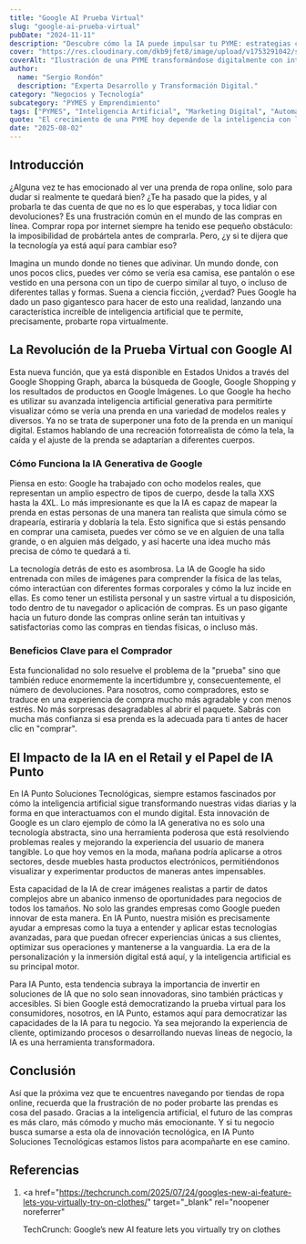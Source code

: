 ```yaml
---
title: "Google AI Prueba Virtual"
slug: "google-ai-prueba-virtual"
pubDate: "2024-11-11"
description: "Descubre cómo la IA puede impulsar tu PYME: estrategias concretas de marketing, automatización y datos para aumentar ventas."
cover: "https://res.cloudinary.com/dkb9jfet8/image/upload/v1753291042/small-business_kk56r6.jpg"
coverAlt: "Ilustración de una PYME transformándose digitalmente con inteligencia artificial."
author:
  name: "Sergio Rondón"
  description: "Experta Desarrollo y Transformación Digital."
category: "Negocios y Tecnología"
subcategory: "PYMES y Emprendimiento"
tags: ["PYMES", "Inteligencia Artificial", "Marketing Digital", "Automatización", "Ventas"]
quote: "El crecimiento de una PYME hoy depende de la inteligencia con la que se aplican datos, IA y estrategia. — Sergio Rondón"
date: "2025-08-02"
---
```




<h2 id="introduccion">Introducción</h2>

¿Alguna vez te has emocionado al ver una prenda de ropa online, solo para dudar si realmente te quedará bien? ¿Te ha pasado que la pides, y al probarla te das cuenta de que no es lo que esperabas, y toca lidiar con devoluciones? Es una frustración común en el mundo de las compras en línea. Comprar ropa por internet siempre ha tenido ese pequeño obstáculo: la imposibilidad de probártela antes de comprarla. Pero, ¿y si te dijera que la tecnología ya está aquí para cambiar eso?

Imagina un mundo donde no tienes que adivinar. Un mundo donde, con unos pocos clics, puedes ver cómo se vería esa camisa, ese pantalón o ese vestido en una persona con un tipo de cuerpo similar al tuyo, o incluso de diferentes tallas y formas. Suena a ciencia ficción, ¿verdad? Pues Google ha dado un paso gigantesco para hacer de esto una realidad, lanzando una característica increíble de inteligencia artificial que te permite, precisamente, probarte ropa virtualmente.

<h2 id="la-revolucion-de-la-prueba-virtual-con-google-ai">
  La Revolución de la Prueba Virtual con Google AI
</h2>

Esta nueva función, que ya está disponible en Estados Unidos a través del Google Shopping Graph, abarca la búsqueda de Google, Google Shopping y los resultados de productos en Google Imágenes. Lo que Google ha hecho es utilizar su avanzada inteligencia artificial generativa para permitirte visualizar cómo se vería una prenda en una variedad de modelos reales y diversos. Ya no se trata de superponer una foto de la prenda en un maniquí digital. Estamos hablando de una recreación fotorrealista de cómo la tela, la caída y el ajuste de la prenda se adaptarían a diferentes cuerpos.

<h3 id="como-funciona-la-ia-generativa-de-google">
  Cómo Funciona la IA Generativa de Google
</h3>

Piensa en esto: Google ha trabajado con ocho modelos reales, que representan un amplio espectro de tipos de cuerpo, desde la talla XXS hasta la 4XL. Lo más impresionante es que la IA es capaz de mapear la prenda en estas personas de una manera tan realista que simula cómo se drapearía, estiraría y doblaría la tela. Esto significa que si estás pensando en comprar una camiseta, puedes ver cómo se ve en alguien de una talla grande, o en alguien más delgado, y así hacerte una idea mucho más precisa de cómo te quedará a ti.

La tecnología detrás de esto es asombrosa. La IA de Google ha sido entrenada con miles de imágenes para comprender la física de las telas, cómo interactúan con diferentes formas corporales y cómo la luz incide en ellas. Es como tener un estilista personal y un sastre virtual a tu disposición, todo dentro de tu navegador o aplicación de compras. Es un paso gigante hacia un futuro donde las compras online serán tan intuitivas y satisfactorias como las compras en tiendas físicas, o incluso más.

<h3 id="beneficios-clave-para-el-comprador">
  Beneficios Clave para el Comprador
</h3>

Esta funcionalidad no solo resuelve el problema de la "prueba" sino que también reduce enormemente la incertidumbre y, consecuentemente, el número de devoluciones. Para nosotros, como compradores, esto se traduce en una experiencia de compra mucho más agradable y con menos estrés. No más sorpresas desagradables al abrir el paquete. Sabrás con mucha más confianza si esa prenda es la adecuada para ti antes de hacer clic en "comprar".

<h2 id="el-impacto-de-la-ia-en-el-retail-y-el-papel-de-ia-punto">
  El Impacto de la IA en el Retail y el Papel de IA Punto
</h2>

En IA Punto Soluciones Tecnológicas, siempre estamos fascinados por cómo la inteligencia artificial sigue transformando nuestras vidas diarias y la forma en que interactuamos con el mundo digital. Esta innovación de Google es un claro ejemplo de cómo la IA generativa no es solo una tecnología abstracta, sino una herramienta poderosa que está resolviendo problemas reales y mejorando la experiencia del usuario de manera tangible. Lo que hoy vemos en la moda, mañana podría aplicarse a otros sectores, desde muebles hasta productos electrónicos, permitiéndonos visualizar y experimentar productos de maneras antes impensables.

Esta capacidad de la IA de crear imágenes realistas a partir de datos complejos abre un abanico inmenso de oportunidades para negocios de todos los tamaños. No solo las grandes empresas como Google pueden innovar de esta manera. En IA Punto, nuestra misión es precisamente ayudar a empresas como la tuya a entender y aplicar estas tecnologías avanzadas, para que puedan ofrecer experiencias únicas a sus clientes, optimizar sus operaciones y mantenerse a la vanguardia. La era de la personalización y la inmersión digital está aquí, y la inteligencia artificial es su principal motor.

Para IA Punto, esta tendencia subraya la importancia de invertir en soluciones de IA que no solo sean innovadoras, sino también prácticas y accesibles. Si bien Google está democratizando la prueba virtual para los consumidores, nosotros, en IA Punto, estamos aquí para democratizar las capacidades de la IA para tu negocio. Ya sea mejorando la experiencia de cliente, optimizando procesos o desarrollando nuevas líneas de negocio, la IA es una herramienta transformadora.

<h2 id="conclusion">Conclusión</h2>

Así que la próxima vez que te encuentres navegando por tiendas de ropa online, recuerda que la frustración de no poder probarte las prendas es cosa del pasado. Gracias a la inteligencia artificial, el futuro de las compras es más claro, más cómodo y mucho más emocionante. Y si tu negocio busca sumarse a esta ola de innovación tecnológica, en IA Punto Soluciones Tecnológicas estamos listos para acompañarte en ese camino.

<h2 id="referencias">Referencias</h2>

1.  <a
      href="https://techcrunch.com/2025/07/24/googles-new-ai-feature-lets-you-virtually-try-on-clothes/"
      target="_blank"
      rel="noopener noreferrer"
    >
      TechCrunch: Google’s new AI feature lets you virtually try on clothes
    </a>
